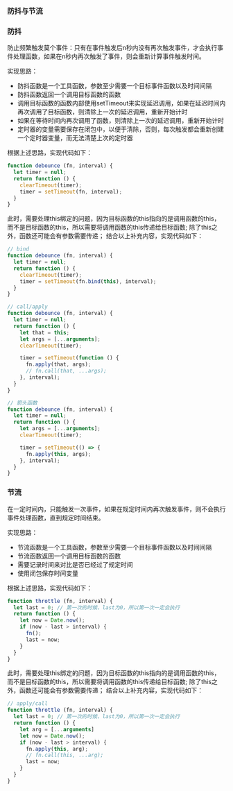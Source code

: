 ### 防抖与节流

### 防抖

防止频繁触发莫个事件：只有在事件触发后n秒内没有再次触发事件，才会执行事件处理函数，如果在n秒内再次触发了事件，则会重新计算事件触发时间。

实现思路：
 - 防抖函数是一个工具函数，参数至少需要一个目标事件函数以及时间间隔
 - 防抖函数返回一个调用目标函数的函数
 - 调用目标函数的函数内部使用setTimeout来实现延迟调用，如果在延迟时间内再次调用了目标函数，则清除上一次的延迟调用，重新开始计时
 - 如果在等待时间内再次调用了函数，则清除上一次的延迟调用，重新开始计时
 - 定时器的变量需要保存在闭包中，以便于清除，否则，每次触发都会重新创建一个定时器变量，而无法清楚上次的定时器

根据上述思路，实现代码如下：
```js filename="debounce.js"
function debounce (fn, interval) {
  let timer = null;
  return function () {
    clearTimeout(timer);
    timer = setTimeout(fn, interval);
  }
}
```

此时，需要处理this绑定的问题，因为目标函数的this指向的是调用函数的this，而不是目标函数的this，所以需要将调用函数的this传递给目标函数;
除了this之外，函数还可能会有参数需要传递；
结合以上补充内容，实现代码如下：
```js filename="debounce.js"
// bind
function debounce (fn, interval) {
  let timer = null;
  return function () {
    clearTimeout(timer);
    timer = setTimeout(fn.bind(this), interval);
  }
}

// call/apply
function debounce (fn, interval) {
  let timer = null;
  return function () {
    let that = this;
    let args = [...arguments];
    clearTimeout(timer);

    timer = setTimeout(function () {
      fn.apply(that, args);
      // fn.call(that, ...args);
    }, interval);
  }
}

// 箭头函数
function debounce (fn, interval) {
  let timer = null;
  return function () {
    let args = [...arguments];
    clearTimeout(timer);

    timer = setTimeout(() => {
      fn.apply(this, args);
    }, interval);
  }
}
```


### 节流

在一定时间内，只能触发一次事件，如果在规定时间内再次触发事件，则不会执行事件处理函数，直到规定时间结束。

实现思路：
 - 节流函数是一个工具函数，参数至少需要一个目标事件函数以及时间间隔
 - 节流函数返回一个调用目标函数的函数
 - 需要记录时间来对比是否已经过了规定时间
 - 使用闭包保存时间变量

根据上述思路，实现代码如下：
```js filename="throttle.js"
function throttle (fn, interval) {
  let last = 0; // 第一次的时候，last为0，所以第一次一定会执行
  return function () {
    let now = Date.now();
    if (now - last > interval) {
      fn();
      last = now;
    }
  }
}
```

此时，需要处理this绑定的问题，因为目标函数的this指向的是调用函数的this，而不是目标函数的this，所以需要将调用函数的this传递给目标函数;
除了this之外，函数还可能会有参数需要传递；
结合以上补充内容，实现代码如下：
```js filename="throttle.js"
// apply/call
function throttle (fn, interval) {
  let last = 0; // 第一次的时候，last为0，所以第一次一定会执行
  return function () {
    let arg = [...arguments]
    let now = Date.now();
    if (now - last > interval) {
      fn.apply(this, arg);
      // fn.call(this, ...arg);
      last = now;
    }
  }
}
```
